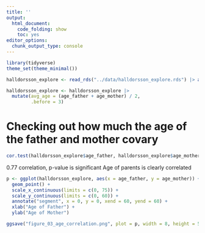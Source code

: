 ```yaml
---
title: ''
output:
  html_document:
    code_folding: show
    toc: yes
editor_options:
  chunk_output_type: console
---
```


```r
library(tidyverse)
theme_set(theme_minimal())

halldorsson_explore <- read_rds("../data/halldorsson_explore.rds") |> as.data.frame()
```

```r
halldorsson_explore <- halldorsson_explore |> 
  mutate(avg_age = (age_father + age_mother) / 2,
         .before = 3)
```

# Checking out how much the age of the father and mother covary
```r
cor.test(halldorsson_explore$age_father, halldorsson_explore$age_mother)
```

0.77 correlation, p-value is significant
Age of parents is clearly correlated

```r
p <- ggplot(halldorsson_explore, aes(x = age_father, y = age_mother)) +
  geom_point() +
  scale_x_continuous(limits = c(0, 75)) +
  scale_y_continuous(limits = c(0, 60)) +
  annotate("segment", x = 0, y = 0, xend = 60, yend = 60) +
  xlab("Age of Father") +
  ylab("Age of Mother")

ggsave("figure_03_age_correlation.png", plot = p, width = 8, height = 5, path = "./../Figures/")
```


